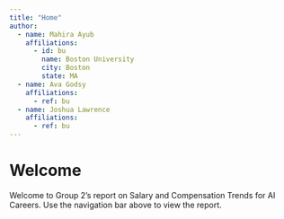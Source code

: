 ```yaml
---
title: "Home"
author:
  - name: Mahira Ayub
    affiliations:
      - id: bu
        name: Boston University
        city: Boston
        state: MA
  - name: Ava Godsy
    affiliations:
      - ref: bu
  - name: Joshua Lawrence
    affiliations:
      - ref: bu
---
```


# Welcome

Welcome to Group 2's report on Salary and Compensation Trends for AI Careers. Use the navigation bar above to view the report.